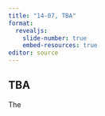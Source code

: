 ```yaml
---
title: "14-07, TBA"
format: 
  revealjs:
    slide-number: true
    embed-resources: true
editor: source
---
```


## TBA

:::notes
The
:::
  
